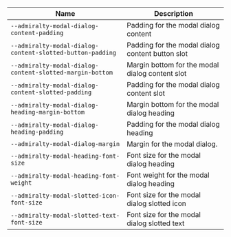 
| Name | Description |
| --- | --- |
| `--admiralty-modal-dialog-content-padding` | Padding for the modal dialog content |
| `--admiralty-modal-dialog-content-slotted-button-padding` | Padding for the modal dialog content button slot |
| `--admiralty-modal-dialog-content-slotted-margin-bottom` | Margin bottom for the modal dialog content slot |
| `--admiralty-modal-dialog-content-slotted-padding` | Padding for the modal dialog content slot |
| `--admiralty-modal-dialog-heading-margin-bottom` | Margin bottom for the modal dialog heading |
| `--admiralty-modal-dialog-heading-padding` | Padding for the modal dialog heading |
| `--admiralty-modal-dialog-margin` | Margin for the modal dialog. |
| `--admiralty-modal-heading-font-size` | Font size for the modal dialog heading |
| `--admiralty-modal-heading-font-weight` | Font weight for the modal dialog heading |
| `--admiralty-modal-slotted-icon-font-size` | Font size for the modal dialog slotted icon |
| `--admiralty-modal-slotted-text-font-size` | Font size for the modal dialog slotted text |

